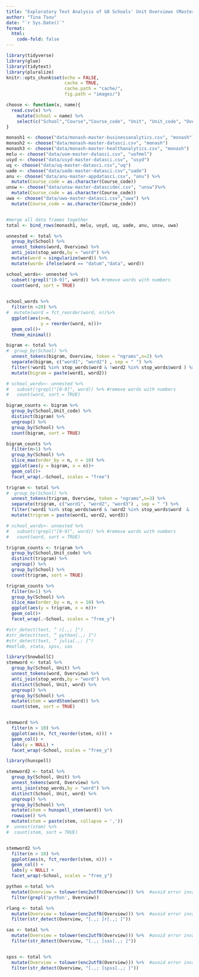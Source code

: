 ```yaml
---
title: "Exploratory Text Analysis of G8 Schools' Unit Overviews (Master Degrees)"
author: "Tina Tsou"
date: "`r Sys.Date()`"
format: 
  html: 
    code-fold: false
---
```



```r
library(tidyverse)
library(glue)
library(tidytext)
library(pluralize)
knitr::opts_chunk$set(echo = FALSE,
                      cache = TRUE,
                      cache.path = "cache/",
                      fig.path = "images/")

```

```r
choose <- function(x, name){
  read.csv(x) %>% 
    mutate(School = name) %>% 
    select(c("School","Course","Course_code", "Unit", "Unit_code", "Overview"))
}

monash1 <- choose("data/monash-master-businessanalytics.csv", "monash")
monash2 <- choose("data/monash-master-datasci.csv", "monash")
monash3 <- choose("data/monash-master-healthanalytics.csv", "monash")
melu <- choose("data/uom-master-datasci.csv", "uofmel")
usyd <- choose("data/usyd-master-datasci.csv", "usyd")
uq <- choose("data/uq-master-datasci.csv","uq")
uade <- choose("data/uade-master-datasci.csv","uade")
anu <- choose("data/anu-master-appdatasci.csv", "anu") %>% 
  mutate(Course_code = as.character(Course_code))
unsw <- choose("data/unsw-master-datascidec.csv", "unsw")%>% 
  mutate(Course_code = as.character(Course_code))
uwa <- choose("data/uwa-master-datasci.csv","uwa") %>% 
  mutate(Course_code = as.character(Course_code))


#merge all data frames together
total <- bind_rows(monash1, melu, usyd, uq, uade, anu, unsw, uwa)

```


```r
unnested <- total %>%
  group_by(School) %>% 
  unnest_tokens(word, Overview) %>% 
  anti_join(stop_words,by = "word") %>% 
  mutate(word = singularize(word)) %>% 
  mutate(word= ifelse(word == "datum","data", word))

school_words<- unnested %>% 
  subset(!grepl("[0-9]", word)) %>% #remove words with numbers
  count(word, sort = TRUE) 
  
```

```r
school_words %>% 
  filter(n >20) %>% 
#  mutate(word = fct_reorder(word, n))%>% 
  ggplot(aes(x=n,
             y = reorder(word, n)))+
  geom_col()+
  theme_minimal()
```

```r
bigram <- total %>%
#  group_by(School) %>% 
  unnest_tokens(bigram, Overview, token = "ngrams",n=2) %>% 
  separate(bigram, c("word1", "word2") , sep = " ") %>% 
  filter(!word1 %in% stop_words$word & !word2 %in% stop_words$word ) %>% 
  mutate(bigram = paste(word1, word2)) 

# school_words<- unnested %>% 
#   subset(!grepl("[0-9]", word)) %>% #remove words with numbers
#   count(word, sort = TRUE) 

bigram_counts <- bigram %>%
  group_by(School,Unit_code) %>% 
  distinct(bigram) %>% 
  ungroup() %>% 
  group_by(School) %>% 
  count(bigram, sort = TRUE)

bigram_counts %>%
  filter(n>1) %>% 
  group_by(School) %>% 
  slice_max(order_by = n, n = 10) %>% 
  ggplot(aes(y = bigram, x = n))+
  geom_col()+
  facet_wrap(.~School, scales = "free")
```


```r
trigram <- total %>%
#  group_by(School) %>% 
  unnest_tokens(trigram, Overview, token = "ngrams",n=3) %>% 
  separate(trigram, c("word1", "word2", "word3") , sep = " ") %>% 
  filter(!word1 %in% stop_words$word & !word2 %in% stop_words$word  & !word3 %in% stop_words$word ) %>% 
  mutate(trigram = paste(word1, word2, word3)) 

# school_words<- unnested %>% 
#   subset(!grepl("[0-9]", word)) %>% #remove words with numbers
#   count(word, sort = TRUE) 

trigram_counts <- trigram %>%
  group_by(School,Unit_code) %>% 
  distinct(trigram) %>% 
  ungroup() %>% 
  group_by(School) %>% 
  count(trigram, sort = TRUE)

trigram_counts %>%
  filter(n>1) %>% 
  group_by(School) %>% 
  slice_max(order_by = n, n = 10) %>% 
  ggplot(aes(y = trigram, x = n))+
  geom_col()+
  facet_wrap(.~School, scales = "free_y")
```

```r

#str_detect(text, “ r[.,; ]")
#str_detect(text, “ python[.,; ]")
#str_detect(text, “ julia[.,; ]")
#matlab, stata, spss, sas
```


```r
library(SnowballC)
stemword <- total %>%
  group_by(School, Unit) %>%
  unnest_tokens(word, Overview) %>%
  anti_join(stop_words,by = "word") %>% 
  distinct(School, Unit, word) %>% 
  ungroup() %>% 
  group_by(School) %>% 
  mutate(stem = wordStem(word)) %>%
  count(stem, sort = TRUE)


stemword %>% 
  filter(n > 10) %>% 
  ggplot(aes(n, fct_reorder(stem, n))) +
  geom_col() +
  labs(y = NULL) +
  facet_wrap(~School, scales = "free_y")
```

```r
library(hunspell)

stemword2 <- total %>%
  group_by(School, Unit) %>%
  unnest_tokens(word, Overview) %>%
  anti_join(stop_words,by = "word") %>% 
  distinct(School, Unit, word) %>% 
  ungroup() %>% 
  group_by(School) %>% 
  mutate(stem = hunspell_stem(word)) %>%
  rowwise() %>% 
  mutate(stem = paste(stem, collapse = ','))
#  unnest(stem) %>%
#  count(stem, sort = TRUE)


stemword2 %>% 
  filter(n > 10) %>% 
  ggplot(aes(n, fct_reorder(stem, n))) +
  geom_col() +
  labs(y = NULL) +
  facet_wrap(~School, scales = "free_y")
```

```r
python <-total %>% 
  mutate(Overview = tolower(enc2utf8(Overview))) %>%  #avoid error invalid multibyte string
  filter(grepl('python', Overview))

rlang <- total %>% 
  mutate(Overview = tolower(enc2utf8(Overview))) %>%  #avoid error invalid multibyte string
  filter(str_detect(Overview, "[.,; ]r[.,; ]"))

sas <- total %>% 
  mutate(Overview = tolower(enc2utf8(Overview))) %>%  #avoid error invalid multibyte string
  filter(str_detect(Overview, "[.,; ]sas[.,; ]"))


spss <- total %>% 
  mutate(Overview = tolower(enc2utf8(Overview))) %>%  #avoid error invalid multibyte string
  filter(str_detect(Overview, "[.,; ]spss[.,; ]"))

```

